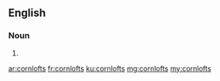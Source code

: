 ==English==

===Noun===
{{head|en}}

# {{plural of|cornloft}}

[[ar:cornlofts]]
[[fr:cornlofts]]
[[ku:cornlofts]]
[[mg:cornlofts]]
[[my:cornlofts]]